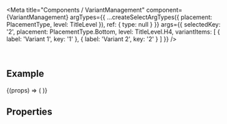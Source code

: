 
<Meta
  title="Components / VariantManagement"
  component={VariantManagement}
  argTypes={{
    ...createSelectArgTypes({ placement: PlacementType, level: TitleLevel }),
    ref: {
      type: null
    }
  }}
  args={{
    selectedKey: '2',
    placement: PlacementType.Bottom,
    level: TitleLevel.H4,
    variantItems: [
      { label: 'Variant 1', key: '1' },
      { label: 'Variant 2', key: '2' }
    ]
  }}
/>

<DocsHeader />

<br />

## Example

<Canvas>
  <Story name="Default">
    {(props) => (
      <VariantManagement
        closeOnItemSelect={props.closeOnItemSelect}
        selectedKey={props.selectedKey}
        variantItems={props.variantItems}
        onSelect={props.onSelect}
        placement={props.placement}
        level={props.level}
        disabled={props.disabled}
      />
    )}
  </Story>
</Canvas>

## Properties

<ArgsTable story="." />

